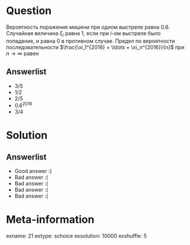 Question
========
Вероятность поражения мишени при одном выстреле равна $0.6$. Случайная величина $\xi_i$  равна $1$, если при $i$-ом выстреле было попадание, и равна $0$ в противном случае. Предел по вероятности последовательности $\frac{\xi_1^{2016} + \ldots + \xi_n^{2016}}{n}$ при $n \rightarrow \infty$ равен


Answerlist
----------
*  $3/5$
*  $1/2$
*  $2/5$
*  $0.6^{2016}$
*  $3/4$

Solution
========

Answerlist
----------
*  Good answer :)
*  Bad answer :(
*  Bad answer :(
*  Bad answer :(
*  Bad answer :(

Meta-information
================
exname: 21
extype: schoice
exsolution: 10000
exshuffle: 5
